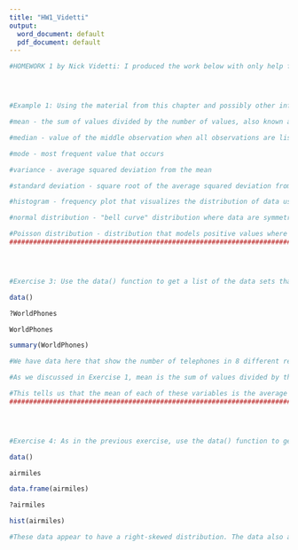 ---
title: "HW1_Videtti"
output:
  word_document: default
  pdf_document: default
---
```{r}
#HOMEWORK 1 by Nick Videtti: I produced the work below with only help from the textbook and asynchronous material.




#Example 1: Using the material from this chapter and possibly other information that you look up, write a brief definition of these terms in your own words: mean, median, mode, variance, standard deviation, histogram, normal distribution, and Poisson distribution.

#mean - the sum of values divided by the number of values, also known as the average

#median - value of the middle observation when all observations are listed in order (average of two middle observations if there are an even number of observations)

#mode - most frequent value that occurs

#variance - average squared deviation from the mean

#standard deviation - square root of the average squared deviation from the mean, or square root of variance

#histogram - frequency plot that visualizes the distribution of data using bins that cover a range of values

#normal distribution - "bell curve" distribution where data are symmetrically distributed around the mean, with most values occurring at or near the mean

#Poisson distribution - distribution that models positive values where the shape of the distribution varies and is heavily influenced by its lambda value
##########################################################################################################################




#Exercise 3: Use the data() function to get a list of the data sets that are included with the basic installation of R: just type “data()” at the command line and press enter. Choose a data set from the list that contains at least one numeric variable—for example, the Bio‑ chemical Oxygen Demand (BOD) data set. Use the summary() command to summarize the variables in the data set you selected—for example, summary(BOD). Write a brief description of the mean and median of each numeric variable in the data set. Make sure you define what a “mean” and a “median” are, that is, the technical definition and practical meaning of each of these quantities.

data()

?WorldPhones

WorldPhones

summary(WorldPhones)

#We have data here that show the number of telephones in 8 different regions in the years 1951, 1956, 1957, 1958, 1959, 1960, and 1961. All 8 variables are numeric, and they are simply the number of telephones in each region.

#As we discussed in Exercise 1, mean is the sum of values divided by the number of values, also known as the average, and median is the value of the middle observation when all observations are listed in order (average of two middle observations if there are an even number of observations). 

#This tells us that the mean of each of these variables is the average number of telephones in each region over the 7 different years that we have data for. Also, the median of each of these variables is the middle value (when values are listed in order) for the number of telephones in each region over the 7 different years we have data for. For example, the mean of the Europe variable is the average number of telephones that were in Europe between 1951, 1956, 1957, 1958, 1959, 1960, and 1961, and the median of Europe is the middle value (if all values are listed in order) of the number of telephones that were in Europe between 1951, 1956, 1957, 1958, 1959, 1960, and 1961.
################################################################################################################




#Exercise 4: As in the previous exercise, use the data() function to get a list of the data sets that are included with the basic installation of R. Choose a data set that includes just one variable, for example, the LakeHuron data set (levels of Lake Huron in the years 1875 through 1972). Use the hist() command to create a histogram of the variable—for example, hist(LakeHuron). Describe the shape of the histogram in words. Which of the distribution types do you think these data fit most closely (e.g., normal, Poisson). Speculate on why your selected data may fit that distribution.

data()

airmiles

data.frame(airmiles)

?airmiles

hist(airmiles)

#These data appear to have a right-skewed distribution. The data also appear to be distributed only across positive values, and this distribution is certainly not anywhere close to symmetrical. For these reasons, these data seem to most closely fit Poisson distribution.
```